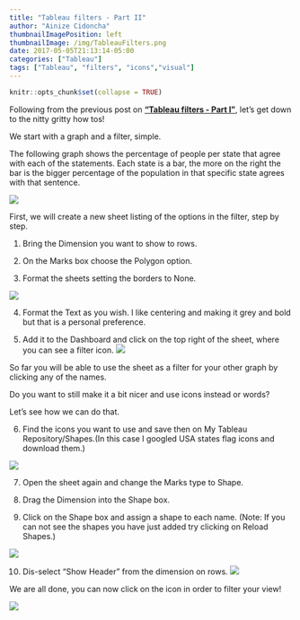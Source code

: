 ```yaml
---
title: "Tableau filters - Part II"
author: "Ainize Cidoncha"
thumbnailImagePosition: left
thumbnailImage: /img/TableauFilters.png
date: 2017-05-05T21:13:14-05:00
categories: ["Tableau"]
tags: ["Tableau", "filters", "icons","visual"]
---
```


```r
knitr::opts_chunk$set(collapse = TRUE)
```

Following from the previous post on [**"Tableau filters - Part I"**](https://ainizecm.github.io/2017/05/tableau-filters---part-i/),
let's get down to the nitty gritty how tos!

We start with a graph and a filter, simple.

The following graph shows the percentage of people per state that agree with each of the statements. Each state is a bar, the more on the right the bar is the bigger percentage of the population in that specific state agrees with that sentence.

![](/img/Filter State.png)


First, we will create a new sheet listing of the options in the filter, step by step.

1. Bring the Dimension you want to show to rows.

2. On the Marks box choose the Polygon option.

3. Format the sheets setting the borders to None.

![](/img/filters1.png)


4. Format the Text as you wish. I like centering and making it grey and bold but that is a personal preference.

5. Add it to the Dashboard and click on the top right of the sheet, where you can see a filter icon.
![](/img/useasfilter.png)

So far you will be able to use the sheet as a filter for your other graph by clicking any of the names.

Do you want to still make it a bit nicer and use icons instead or words?

Let's see how we can do that.

6. Find the icons you want to use and save then on My Tableau Repository/Shapes.(In this case I googled USA states flag icons and download them.)

![](/img/tableau repository.png)


7. Open the sheet again and change the Marks type to Shape.

8. Drag the Dimension into the Shape box.

9. Click on the Shape box and assign a shape to each name. (Note: If you can not see the shapes you have just added try clicking on Reload Shapes.)

![](/img/Set shapes.png)


10. Dis-select "Show Header" from the dimension on rows.
![](/img/show header.png)


We are all done, you can now click on the icon in order to filter your view!

![](/img/Filter with icon.png)



